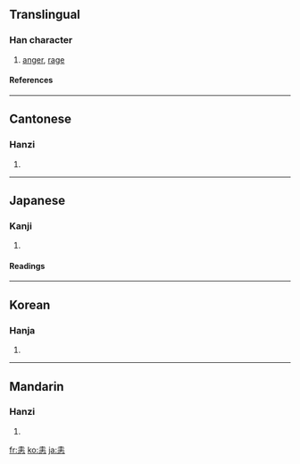 ==Translingual==
===Han character===
{{Han char|rn=61|rad=心|as=06|sn=10|four=4033<sub>1</sub>|canj=土土心 (GGP)}}
# [[anger]], [[rage]]
====References====
{{Han ref|kx=0384.240|dkj=10566|dj=0715.070|hdz=42289.060|uh=605A|ud=24666|bh=D17D|bd=53629}}
----
==Cantonese==
===Hanzi===
{{yue-hanzi|jyut=|y=wai6}}
# {{defn|Cantonese}}
----
==Japanese==
===Kanji===
{{ja-kanji|grade=|rs=心06}}
# {{defn|Japanese}} 
====Readings====
{{ja-readings|on=[[い]] (i)|kun=[[いかる]] (ikaru)}}
----
==Korean==
===Hanja===
{{ko-hanja|hangeul=에|eumhun=|rv=e|mr=e|y=ey}}
# {{defn|Korean}}
----
==Mandarin==
===Hanzi===
{{cmn-hanzi|pin=[[huì]] ([[hui4]])|wg=hui<sup>4</sup>}}
# {{defn|Mandarin}}

[[fr:恚]]
[[ko:恚]]
[[ja:恚]]